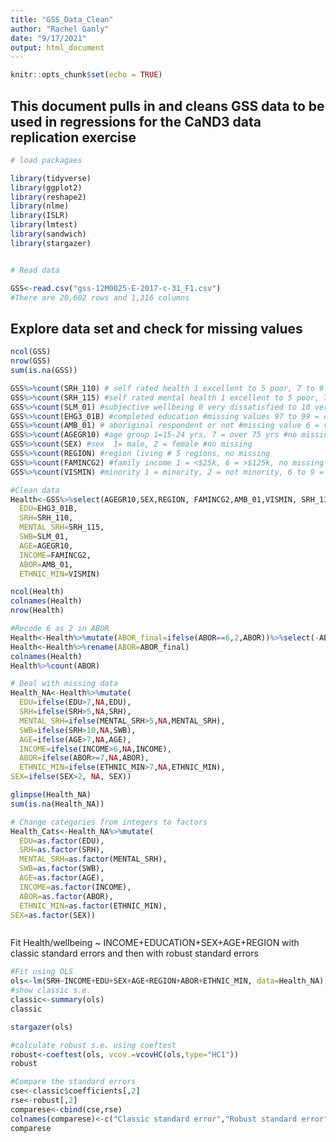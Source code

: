 ```yaml
---
title: "GSS_Data_Clean"
author: "Rachel Ganly"
date: "9/17/2021"
output: html_document
---
```


```r
knitr::opts_chunk$set(echo = TRUE)
```

## This document pulls in and cleans GSS data to be used in regressions for the CaND3 data replication exercise


```r
# load packagaes

library(tidyverse)
library(ggplot2)
library(reshape2)
library(nlme)
library(ISLR)
library(lmtest)
library(sandwich)
library(stargazer)


# Read data

GSS<-read.csv("gss-12M0025-E-2017-c-31_F1.csv")
#There are 20,602 rows and 1,316 columns


```

## Explore data set and check for missing values
```r
ncol(GSS)
nrow(GSS)
sum(is.na(GSS)) 

GSS%>%count(SRH_110) # self rated health 1 excellent to 5 poor, 7 to 9 = missing
GSS%>%count(SRH_115) #self rated mental health 1 excellent to 5 poor, 7 to 9 = missing
GSS%>%count(SLM_01) #subjective wellbeing 0 very dissatisfied to 10 very satisfied, missing values 97 to 99 = dont know, refused, NA
GSS%>%count(EHG3_01B) #completed education #missing values 97 to 99 = dont know, refused, NA
GSS%>%count(AMB_01) # aboriginal respondent or not #missing value 6 = valid skip as not born in relevant country, 7-9 don't know/refused
GSS%>%count(AGEGR10) #age group 1=15-24 yrs, 7 = over 75 yrs #no missing
GSS%>%count(SEX) #sex  1= male, 2 = female #no missing
GSS%>%count(REGION) #region living # 5 regions, no missing
GSS%>%count(FAMINCG2) #family income 1 = <$25k, 6 = >$125k, no missing
GSS%>%count(VISMIN) #minority 1 = minority, 2 = not minority, 6 to 9 = missing


```


```r
#Clean data
Health<-GSS%>%select(AGEGR10,SEX,REGION, FAMINCG2,AMB_01,VISMIN, SRH_110,SRH_115, SLM_01, EHG3_01B)%>%rename(
  EDU=EHG3_01B,
  SRH=SRH_110,
  MENTAL_SRH=SRH_115,
  SWB=SLM_01,
  AGE=AGEGR10,
  INCOME=FAMINCG2,
  ABOR=AMB_01,
  ETHNIC_MIN=VISMIN)

ncol(Health)
colnames(Health)
nrow(Health)

#Recode 6 as 2 in ABOR
Health<-Health%>%mutate(ABOR_final=ifelse(ABOR==6,2,ABOR))%>%select(-ABOR)
Health<-Health%>%rename(ABOR=ABOR_final)
colnames(Health)
Health%>%count(ABOR)

```
  
  
```r
# Deal with missing data
Health_NA<-Health%>%mutate(
  EDU=ifelse(EDU>7,NA,EDU),
  SRH=ifelse(SRH>5,NA,SRH),
  MENTAL_SRH=ifelse(MENTAL_SRH>5,NA,MENTAL_SRH),
  SWB=ifelse(SRH>10,NA,SWB),
  AGE=ifelse(AGE>7,NA,AGE),
  INCOME=ifelse(INCOME>6,NA,INCOME),
  ABOR=ifelse(ABOR>=7,NA,ABOR),
  ETHNIC_MIN=ifelse(ETHNIC_MIN>7,NA,ETHNIC_MIN),
SEX=ifelse(SEX>2, NA, SEX))

glimpse(Health_NA)
sum(is.na(Health_NA))

# Change categories from integers to factors
Health_Cats<-Health_NA%>%mutate(
  EDU=as.factor(EDU),
  SRH=as.factor(SRH),
  MENTAL_SRH=as.factor(MENTAL_SRH),
  SWB=as.factor(SWB),
  AGE=as.factor(AGE),
  INCOME=as.factor(INCOME),
  ABOR=as.factor(ABOR),
  ETHNIC_MIN=as.factor(ETHNIC_MIN),
SEX=as.factor(SEX))



```

Fit Health/wellbeing ~ INCOME+EDUCATION+SEX+AGE+REGION with classic standard errors and then with robust standard errors

```r
#Fit using OLS
ols<-lm(SRH~INCOME+EDU+SEX+AGE+REGION+ABOR+ETHNIC_MIN, data=Health_NA)
#show classic s.e.
classic<-summary(ols)
classic

stargazer(ols)

#calculate robust s.e. using coeftest
robust<-coeftest(ols, vcov.=vcovHC(ols,type="HC1"))
robust

#Compare the standard errors
cse<-classic$coefficients[,2]
rse<-robust[,2]
comparese<-cbind(cse,rse)
colnames(comparese)<-c("Classic standard error","Robust standard error")
comparese

```

